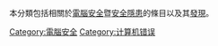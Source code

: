 {{Portal|電腦安全}}

本分類包括相關於[[電腦安全|電腦安全]]暨[[計算機安全隱患|安全隱患]]的條目以及其[[發現(電腦)|發現]]。

[[Category:電腦安全|Category:電腦安全]]
[[Category:计算机错误|Category:计算机错误]]